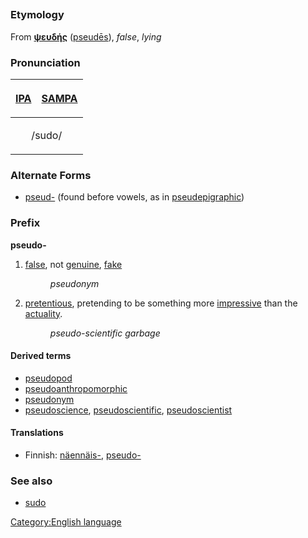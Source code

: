 =={{en}}==
[[Category:English language]]

===Etymology===
From {{grc}} '''[[ψευδής]]''' ([[pseudēs]]), ''false'', ''lying''

===Pronunciation===
{| border=1 cellpadding=5
! [[w:IPA|IPA]] !! [[w:SAMPA|SAMPA]]
|-
|colspan=2 align=center| /sudo/
|}

===Alternate Forms===
*[[pseud-]] (found before vowels, as in [[pseudepigraphic]])

===Prefix===
'''pseudo-'''

#[[false]], not [[genuine]], [[fake]]
#:''pseudonym''
#[[pretentious]], pretending to be something more [[impressive]] than the [[actuality]].
#:''pseudo-scientific garbage''

====Derived terms====
*[[pseudopod]]
*[[pseudoanthropomorphic]]
*[[pseudonym]]
*[[pseudoscience]], [[pseudoscientific]], [[pseudoscientist]]

====Translations====
*Finnish: [[näennäis-]], [[pseudo-]]

===See also===
*[[sudo]]